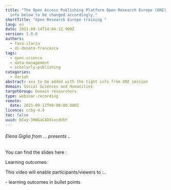 ```yaml
---
title: "The Open Access Publishing Platform Open Research Europe (ORE) : all
  info below to be changed accordingly."
shortTitle: "Open Research Europe training "
lang: en
date: 2021-09-14T14:04:12.900Z
version: 1.0.0
authors:
  - fava-ilaria
  - di-donato-francesca
tags:
  - open-science
  - data-management
  - scholarly-publishing
categories:
  - dariah
abstract: xxx to be added with the tight info from ORE session
domain: Social Sciences and Humanities
targetGroup: Domain researchers
type: webinar-recording
remote:
  date: 2021-09-12T00:00:00.000Z
licence: ccby-4.0
toc: false
uuid: bCwy-3HWGaC4DXiocdUhY
---
```

###### Elena Giglia from ... presents .. 



You can find the slides here :  

Learning outcomes:

This video will enable participants/viewers to :..

\- learning outcomes in bullet points

<VideoCard provider="youtube" id="3jpFxtKIME" title="FAIR Data in SSH " subtitle="Click here to view" image="images/capture-d’écran-2021-09-15-à-16.21.07.png" />